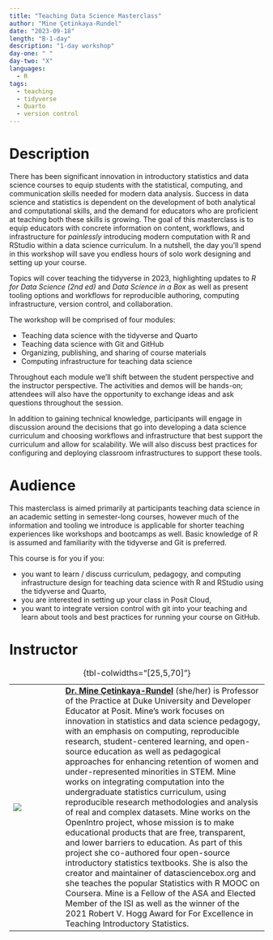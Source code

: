 ```yaml
---
title: "Teaching Data Science Masterclass"
author: "Mine Çetinkaya-Rundel"
date: "2023-09-18"
length: "B-1-day"
description: "1-day workshop"
day-one: " "
day-two: "X"
languages:
  - R
tags:
  - teaching
  - tidyverse
  - Quarto
  - version control
---
```


# Description

There has been significant innovation in introductory statistics and data science courses to equip students with the statistical, computing, and communication skills needed for modern data analysis.
Success in data science and statistics is dependent on the development of both analytical and computational skills, and the demand for educators who are proficient at teaching both these skills is growing.
The goal of this masterclass is to equip educators with concrete information on content, workflows, and infrastructure for *painlessly* introducing modern computation with R and RStudio within a data science curriculum.
In a nutshell, the day you'll spend in this workshop will save you endless hours of solo work designing and setting up your course.

Topics will cover teaching the tidyverse in 2023, highlighting updates to *R for Data Science (2nd ed)* and *Data Science in a Box* as well as present tooling options and workflows for reproducible authoring, computing infrastructure, version control, and collaboration.

The workshop will be comprised of four modules:

-   Teaching data science with the tidyverse and Quarto
-   Teaching data science with Git and GitHub
-   Organizing, publishing, and sharing of course materials
-   Computing infrastructure for teaching data science

Throughout each module we'll shift between the student perspective and the instructor perspective.
The activities and demos will be hands-on; attendees will also have the opportunity to exchange ideas and ask questions throughout the session.

In addition to gaining technical knowledge, participants will engage in discussion around the decisions that go into developing a data science curriculum and choosing workflows and infrastructure that best support the curriculum and allow for scalability.
We will also discuss best practices for configuring and deploying classroom infrastructures to support these tools.

# Audience

This masterclass is aimed primarily at participants teaching data science in an academic setting in semester-long courses, however much of the information and tooling we introduce is applicable for shorter teaching experiences like workshops and bootcamps as well.
Basic knowledge of R is assumed and familiarity with the tidyverse and Git is preferred.

This course is for you if you:

-   you want to learn / discuss curriculum, pedagogy, and computing infrastructure design for teaching data science with R and RStudio using the tidyverse and Quarto,
-   you are interested in setting up your class in Posit Cloud,
-   you want to integrate version control with git into your teaching and learn about tools and best practices for running your course on GitHub.

# Instructor

|                                |     |                                                                                                                                                                                                                                                                                                                                                                                                                                                                                                                                                                                                                                                                                                                                                                                                                                                                                                                                                                                                                                                                                                                                                                               |
|--------|--------|---------------------------------------------------------|
| ![](mine-cetinkaya-rundel.jpg) |     | [**Dr. Mine Çetinkaya-Rundel**](http://mine-cr.com/) (she/her) is Professor of the Practice at Duke University and Developer Educator at Posit. Mine's work focuses on innovation in statistics and data science pedagogy, with an emphasis on computing, reproducible research, student-centered learning, and open-source education as well as pedagogical approaches for enhancing retention of women and under-represented minorities in STEM. Mine works on integrating computation into the undergraduate statistics curriculum, using reproducible research methodologies and analysis of real and complex datasets. Mine works on the OpenIntro project, whose mission is to make educational products that are free, transparent, and lower barriers to education. As part of this project she co-authored four open-source introductory statistics textbooks. She is also the creator and maintainer of datasciencebox.org and she teaches the popular Statistics with R MOOC on Coursera. Mine is a Fellow of the ASA and Elected Member of the ISI as well as the winner of the 2021 Robert V. Hogg Award for For Excellence in Teaching Introductory Statistics. |

: {tbl-colwidths="\[25,5,70\]"}
